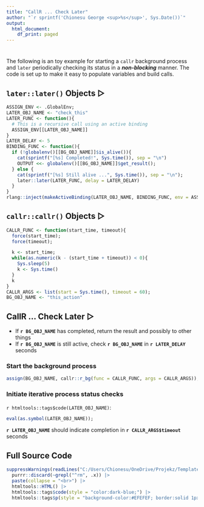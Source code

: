 ```yaml
---
title: "CallR ... Check Later"
author: "`r sprintf('Chionesu George <sup>%s</sup>', Sys.Date())`"
output:
  html_document:
    df_print: paged
---
```

# {.tabset .tabset-fade .tabset-pills} 

The following is an toy example for starting a `callr` background process and `later` periodically checking its status in a ***non-blocking*** manner.
The code is set up to make it easy to populate variables and build calls.

## `later::later()` Objects &#9655;

```r
ASSIGN_ENV <- .GlobalEnv;
LATER_OBJ_NAME <- "check_this"
LATER_FUNC <- function(){
  # This is a recursive call using an active binding
  ASSIGN_ENV[[LATER_OBJ_NAME]]
}
LATER_DELAY <- 5
BINDING_FUNC <- function(){
  if (!globalenv()[[BG_OBJ_NAME]]$is_alive()){
    cat(sprintf("[%s] Completed!", Sys.time()), sep = "\n")
    OUTPUT <<- globalenv()[[BG_OBJ_NAME]]$get_result();
  } else {
    cat(sprintf("[%s] Still alive ...", Sys.time()), sep = "\n");
    later::later(LATER_FUNC, delay = LATER_DELAY)
  }
}
rlang::inject(makeActiveBinding(LATER_OBJ_NAME, BINDING_FUNC, env = ASSIGN_ENV));
```
## `callr::callr()` Objects &#9655;
```r
CALLR_FUNC <- function(start_time, timeout){
  force(start_time);
  force(timeout);

  k <- start_time;
  while(as.numeric(k - (start_time + timeout)) < 0){
    Sys.sleep(5)
    k <- Sys.time()
  }
  k
}
CALLR_ARGS <- list(start = Sys.time(), timeout = 60);
BG_OBJ_NAME <- "this_action"
``` 
## CallR ... Check Later &#9655;
* If **`r BG_OBJ_NAME`** has completed, return the result and possibly to other things
* If **`r BG_OBJ_NAME`** is still active, check **`r BG_OBJ_NAME`** in **`r LATER_DELAY`** seconds


### Start the background process 
```r
assign(BG_OBJ_NAME, callr::r_bg(func = CALLR_FUNC, args = CALLR_ARGS));
```

### Initiate iterative process status checks 
`r htmltools::tags$code(LATER_OBJ_NAME)`:
```r
eval(as.symbol(LATER_OBJ_NAME));
```

**`r LATER_OBJ_NAME`** should indicate completion in **`r CALLR_ARGS$timeout`** seconds

## Full Source Code 
```r
suppressWarnings(readLines("C:/Users/Chionesu/OneDrive/Projekz/Templates & Snippets/CallR Later.R")) |> 
  purrr::discard(~grepl("^rm", .x)) |>
  paste(collapse = "<br>") |> 
  htmltools::HTML() |>
  htmltools::tags$code(style = "color:dark-blue;") |>
  htmltools::tags$p(style = "background-color:#EFEFEF; border:solid 1px #AAAAAA; width:960px; height:auto;")
```
